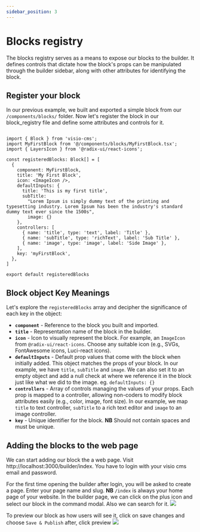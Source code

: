 ```yaml
---
sidebar_position: 3
---
```





# Blocks registry

The blocks registry serves as a means to expose our blocks to the builder. It defines controls that dictate how the block's props can be manipulated through the builder sidebar, along with other attributes for identifying the block.


## Register your block

In our previous example, we built and exported a simple block from our `/components/blocks/` folder. Now let's register the block in our block_registry file
and define some attributes and controls for it.



```tsx title="/components/blocks_registry.tsx"

import { Block } from 'visio-cms';
import MyFirstBlock from '@/components/blocks/MyFirstBlock.tsx';
import { LayersIcon } from '@radix-ui/react-icons';

const registeredBlocks: Block[] = [
  {
    component: MyFirstBlock,
    title: 'My First Block',
    icon: <ImageIcon />,
    defaultInputs: {
      title: 'This is my first title',
      subTitle:
        "Lorem Ipsum is simply dummy text of the printing and typesetting industry. Lorem Ipsum has been the industry's standard dummy text ever since the 1500s",
        image: {}
    },
    controllers: [
      { name: 'title', type: 'text', label: 'Title' },
      { name: 'subTitle', type: 'richText', label: 'Sub Title' },
      { name: 'image', type: 'image', label: 'Side Image' },
    ],
    key: 'myFirstBlock',
  },
]

export default registeredBlocks
```


## Block object Key Meanings

Let's explore the `registeredBlocks` array and decipher the significance of each key in the object:


- **`component`** - Reference to the block you built and imported.
- **`title`** - Representation name of the block in the builder.
- **`icon`** - Icon to visually represent the block. For example, an `ImageIcon` from `@radix-ui/react-icons`. Choose any suitable icon (e.g., SVGs, FontAwesome icons, Luci-react icons).
- **`defaultInputs`** - Default prop values that come with the block when initially added. This object matches the props of your block. In our example, we have `title`, `subTitle` and `image`. We can also set it to an empty object and add a null check at where we reference it in the block just like what we did to the image. eg. `defaultInputs: {}`
- **`controllers`** - Array of controls managing the values of your props. Each prop is mapped to a controller, allowing non-coders to modify block attributes easily (e.g., color, image, font size). In our example, we map `title` to text controller, `subTitle` to a rich text editor and `image` to an image controller.
- **`key`** - Unique identifier for the block. **NB** Should not contain spaces and must be unique.

## Adding the blocks to the web page

We can start adding our block the a web page. Visit http://localhost:3000/builder/index. You have to login with your visio cms email and password.


For the first time opening the builder after login, you will be asked to create a page. Enter your page name and slug. **NB** `/index` is always your home page of your website.
In the builder page, we can click on the plus icon and select our block in the command modal. Also we can search for it. 
<img src={Video} />


To preview our block as how users will see it, click on save changes and choose `Save & Publish` after, click preview
<img src={Image}/>